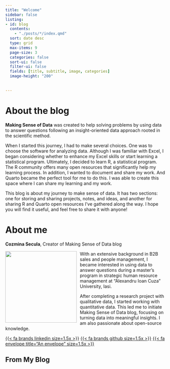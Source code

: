 ```yaml
---
title: "Welcome"
sidebar: false
listing: 
- id: blog
  contents: 
    - "./posts/*/index.qmd"
  sort: date desc
  type: grid
  max-items: 9
  page-size: 3
  categories: false
  sort-ui: false
  filter-ui: false
  fields: [title, subtitle, image, categories] 
  image-height: "200"
  
    
---
```


# About the blog

**Making Sense of Data** was created to help solving problems by using data to answer questions following an insight-oriented data approach rooted in the scientific method.

When I started this journey, I had to make several choices. One was to choose the software for analyzing data. Although I was familiar with Excel, I began considering whether to enhance my Excel skills or start learning a statistical program. Ultimately, I decided to learn R, a statistical program. The R community offers many open resources that significantly help my learning process. In addition, I wanted to document and share my work. And Quarto became the perfect tool for me to do this. I was able to create this space where I can share my learning and my work.

This blog is about my journey to make sense of data. It has two sections: one for storing and sharing projects, notes, and ideas, and another for sharing R and Quarto open resources I've gathered along the way. I hope you will find it useful, and feel free to share it with anyone!

# About me

**Cozmina Secula**, Creator of Making Sense of Data blog

![](profile.jpg){style="float:left; padding: 0 10px 0 0;" fig-alt="Headshot of Cozmina Secula" width="225"}

With an extensive background in B2B sales and people management, I became interested in using data to answer questions during a master’s program in strategic human resource management at "Alexandru Ioan Cuza" University, Iasi.

After completing a research project with qualitative data, I started working with quantitative data. This led me to initiate Making Sense of Data blog, focusing on turning data into meaningful insights. I am also passionate about open-source knowledge.

[{{< fa brands linkedin size=1.5x >}}](https://www.linkedin.com/in/cozminasecula/) [{{< fa brands github size=1.5x >}}](https://github.com/CozminaSecula) [{{< fa envelope title="An envelope" size=1.5x >}}](mailto:cozmina.secula@gmail.com)

## From My Blog





